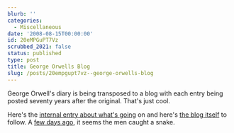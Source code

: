 ```yaml
---
blurb: ''
categories:
  - Miscellaneous
date: '2008-08-15T00:00:00'
id: 20eMPGuPT7Vz
scrubbed_2021: false
status: published
type: post
title: George Orwells Blog
slug: /posts/20empgupt7vz--george-orwells-blog
---
```


George Orwell's diary is being transposed to a blog with each entry
being posted seventy years after the original. That's just cool.

Here's the
[internal entry about what's going](http://orwelldiaries.wordpress.com/1938/07/23/orwelldiaries/)
on and here's
[the blog itself](http://orwelldiaries.wordpress.com/) to follow. A
[few days ago](http://orwelldiaries.wordpress.com/1938/08/11/august-11/),
it seems the men caught a snake.
